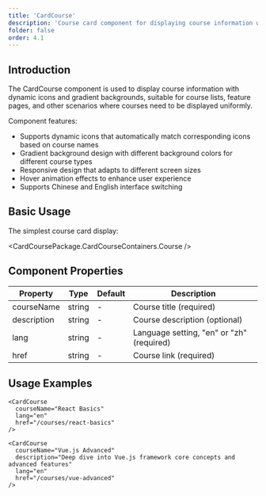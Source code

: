 ```yaml
---
title: 'CardCourse'
description: 'Course card component for displaying course information with dynamic icons and gradient backgrounds'
folder: false
order: 4.1
---
```



## Introduction

The CardCourse component is used to display course information with dynamic icons and gradient backgrounds, suitable for course lists, feature pages, and other scenarios where courses need to be displayed uniformly.

Component features:

- Supports dynamic icons that automatically match corresponding icons based on course names
- Gradient background design with different background colors for different course types
- Responsive design that adapts to different screen sizes
- Hover animation effects to enhance user experience
- Supports Chinese and English interface switching

## Basic Usage

The simplest course card display:

<CardCoursePackage.CardCourseContainers.Course />

## Component Properties

| Property | Type | Default | Description |
|----------|------|---------|-------------|
| courseName | string | - | Course title (required) |
| description | string | - | Course description (optional) |
| lang | string | - | Language setting, "en" or "zh" (required) |
| href | string | - | Course link (required) |

## Usage Examples

```astro
<CardCourse 
  courseName="React Basics" 
  lang="en" 
  href="/courses/react-basics" 
/>

<CardCourse 
  courseName="Vue.js Advanced" 
  description="Deep dive into Vue.js framework core concepts and advanced features"
  lang="en" 
  href="/courses/vue-advanced" 
/>
``` 
